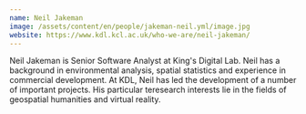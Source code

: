 ```yaml
---
name: Neil Jakeman
image: /assets/content/en/people/jakeman-neil.yml/image.jpg
website: https://www.kdl.kcl.ac.uk/who-we-are/neil-jakeman/
---
```

Neil Jakeman is Senior Software Analyst at King's Digital Lab. Neil has a background in environmental analysis, spatial statistics and experience in commercial development. At KDL, Neil has led the development of a number of important projects. His particular teresearch interests lie in the fields of geospatial humanities and virtual reality.
